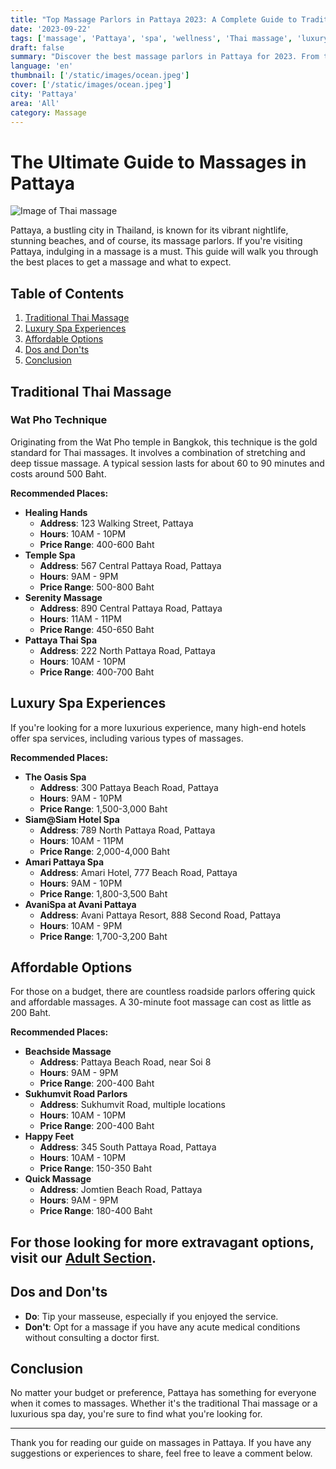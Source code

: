 ```yaml
---
title: "Top Massage Parlors in Pattaya 2023: A Complete Guide to Traditional and Luxury Spa Experiences"
date: '2023-09-22'
tags: ['massage', 'Pattaya', 'spa', 'wellness', 'Thai massage', 'luxury spa', 'affordable spa', 'spa guide', 'relaxation', 'rejuvenation', 'spa treatments', 'beach spa', 'traditional Thai spa', '2023 guide', 'complete guide']
draft: false
summary: "Discover the best massage parlors in Pattaya for 2023. From traditional Thai massages to opulent spa experiences, this comprehensive guide covers price ranges, locations, and what to expect."
language: 'en'
thumbnail: ['/static/images/ocean.jpeg']
cover: ['/static/images/ocean.jpeg']
city: 'Pattaya'
area: 'All'
category: Massage
---
```


# The Ultimate Guide to Massages in Pattaya

![Image of Thai massage](/images/thai-massage.jpg)

Pattaya, a bustling city in Thailand, is known for its vibrant nightlife, stunning beaches, and of course, its massage parlors. If you're visiting Pattaya, indulging in a massage is a must. This guide will walk you through the best places to get a massage and what to expect.

## Table of Contents

1. [Traditional Thai Massage](#traditional-thai-massage)
2. [Luxury Spa Experiences](#luxury-spa-experiences)
3. [Affordable Options](#affordable-options)
4. [Dos and Don'ts](#dos-and-donts)
5. [Conclusion](#conclusion)

## Traditional Thai Massage

### Wat Pho Technique

Originating from the Wat Pho temple in Bangkok, this technique is the gold standard for Thai massages. It involves a combination of stretching and deep tissue massage. A typical session lasts for about 60 to 90 minutes and costs around 500 Baht.

**Recommended Places:**

- **Healing Hands**
  - **Address**: 123 Walking Street, Pattaya
  - **Hours**: 10AM - 10PM
  - **Price Range**: 400-600 Baht
- **Temple Spa**
  - **Address**: 567 Central Pattaya Road, Pattaya
  - **Hours**: 9AM - 9PM
  - **Price Range**: 500-800 Baht
- **Serenity Massage**
  - **Address**: 890 Central Pattaya Road, Pattaya
  - **Hours**: 11AM - 11PM
  - **Price Range**: 450-650 Baht
- **Pattaya Thai Spa**
  - **Address**: 222 North Pattaya Road, Pattaya
  - **Hours**: 10AM - 10PM
  - **Price Range**: 400-700 Baht

## Luxury Spa Experiences

If you're looking for a more luxurious experience, many high-end hotels offer spa services, including various types of massages.

**Recommended Places:**

- **The Oasis Spa**
  - **Address**: 300 Pattaya Beach Road, Pattaya
  - **Hours**: 9AM - 10PM
  - **Price Range**: 1,500-3,000 Baht
- **Siam@Siam Hotel Spa**
  - **Address**: 789 North Pattaya Road, Pattaya
  - **Hours**: 10AM - 11PM
  - **Price Range**: 2,000-4,000 Baht
- **Amari Pattaya Spa**
  - **Address**: Amari Hotel, 777 Beach Road, Pattaya
  - **Hours**: 9AM - 10PM
  - **Price Range**: 1,800-3,500 Baht
- **AvaniSpa at Avani Pattaya**
  - **Address**: Avani Pattaya Resort, 888 Second Road, Pattaya
  - **Hours**: 10AM - 9PM
  - **Price Range**: 1,700-3,200 Baht

## Affordable Options

For those on a budget, there are countless roadside parlors offering quick and affordable massages. A 30-minute foot massage can cost as little as 200 Baht.

**Recommended Places:**

- **Beachside Massage**
  - **Address**: Pattaya Beach Road, near Soi 8
  - **Hours**: 9AM - 9PM
  - **Price Range**: 200-400 Baht
- **Sukhumvit Road Parlors**
  - **Address**: Sukhumvit Road, multiple locations
  - **Hours**: 10AM - 10PM
  - **Price Range**: 200-400 Baht
- **Happy Feet**
  - **Address**: 345 South Pattaya Road, Pattaya
  - **Hours**: 10AM - 10PM
  - **Price Range**: 150-350 Baht
- **Quick Massage**
  - **Address**: Jomtien Beach Road, Pattaya
  - **Hours**: 9AM - 9PM
  - **Price Range**: 180-400 Baht

## For those looking for more extravagant options, visit our [Adult Section](/adult-section).

## Dos and Don'ts

- **Do**: Tip your masseuse, especially if you enjoyed the service.
- **Don't**: Opt for a massage if you have any acute medical conditions without consulting a doctor first.

## Conclusion

No matter your budget or preference, Pattaya has something for everyone when it comes to massages. Whether it's the traditional Thai massage or a luxurious spa day, you're sure to find what you're looking for.

---

Thank you for reading our guide on massages in Pattaya. If you have any suggestions or experiences to share, feel free to leave a comment below.
